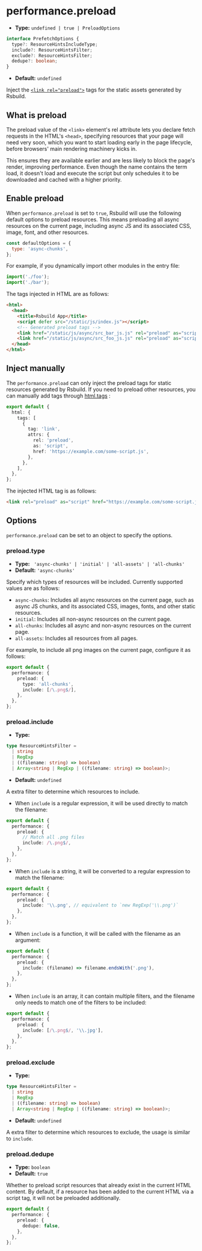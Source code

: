 # performance.preload

- **Type:** `undefined | true | PreloadOptions`

```ts
interface PrefetchOptions {
  type?: ResourceHintsIncludeType;
  include?: ResourceHintsFilter;
  exclude?: ResourceHintsFilter;
  dedupe?: boolean;
}
```

- **Default:** `undefined`

Inject the [`<link rel="preload">`](https://developer.mozilla.org/en-US/docs/Web/HTML/Attributes/rel/preload) tags for the static assets generated by Rsbuild.

## What is preload

The preload value of the `<link>` element's rel attribute lets you declare fetch requests in the HTML's `<head>`, specifying resources that your page will need very soon, which you want to start loading early in the page lifecycle, before browsers' main rendering machinery kicks in.

This ensures they are available earlier and are less likely to block the page's render, improving performance. Even though the name contains the term load, it doesn't load and execute the script but only schedules it to be downloaded and cached with a higher priority.

## Enable preload

When `performance.preload` is set to `true`, Rsbuild will use the following default options to preload resources. This means preloading all async resources on the current page, including async JS and its associated CSS, image, font, and other resources.

```js
const defaultOptions = {
  type: 'async-chunks',
};
```

For example, if you dynamically import other modules in the entry file:

```js title="index.js"
import('./foo');
import('./bar');
```

The tags injected in HTML are as follows:

```html
<html>
  <head>
    <title>Rsbuild App</title>
    <script defer src="/static/js/index.js"></script>
    <!-- Generated preload tags -->
    <link href="/static/js/async/src_bar_js.js" rel="preload" as="script" />
    <link href="/static/js/async/src_foo_js.js" rel="preload" as="script" />
  </head>
</html>
```

## Inject manually

The `performance.preload` can only inject the preload tags for static resources generated by Rsbuild. If you need to preload other resources, you can manually add tags through [html.tags](/config/html/tags) :

```ts title="rsbuild.config.ts"
export default {
  html: {
    tags: [
      {
        tag: 'link',
        attrs: {
          rel: 'preload',
          as: 'script',
          href: 'https://example.com/some-script.js',
        },
      },
    ],
  },
};
```

The injected HTML tag is as follows:

```html
<link rel="preload" as="script" href="https://example.com/some-script.js" />
```

## Options

`performance.preload` can be set to an object to specify the options.

### preload.type

- **Type:** ` 'async-chunks' | 'initial' | 'all-assets' | 'all-chunks'`
- **Default:** `'async-chunks'`

Specify which types of resources will be included. Currently supported values are as follows:

- `async-chunks`: Includes all async resources on the current page, such as async JS chunks, and its associated CSS, images, fonts, and other static resources.
- `initial`: Includes all non-async resources on the current page.
- `all-chunks`: Includes all async and non-async resources on the current page.
- `all-assets`: Includes all resources from all pages.

For example, to include all png images on the current page, configure it as follows:

```ts title="rsbuild.config.ts"
export default {
  performance: {
    preload: {
      type: 'all-chunks',
      include: [/\.png$/],
    },
  },
};
```

### preload.include

- **Type:**

```ts
type ResourceHintsFilter =
  | string
  | RegExp
  | ((filename: string) => boolean)
  | Array<string | RegExp | ((filename: string) => boolean)>;
```

- **Default:** `undefined`

A extra filter to determine which resources to include.

- When `include` is a regular expression, it will be used directly to match the filename:

```ts title="rsbuild.config.ts"
export default {
  performance: {
    preload: {
      // Match all .png files
      include: /\.png$/,
    },
  },
};
```

- When `include` is a string, it will be converted to a regular expression to match the filename:

```ts title="rsbuild.config.ts"
export default {
  performance: {
    preload: {
      include: '\\.png', // equivalent to `new RegExp('\\.png')`
    },
  },
};
```

- When `include` is a function, it will be called with the filename as an argument:

```ts title="rsbuild.config.ts"
export default {
  performance: {
    preload: {
      include: (filename) => filename.endsWith('.png'),
    },
  },
};
```

- When `include` is an array, it can contain multiple filters, and the filename only needs to match one of the filters to be included:

```ts title="rsbuild.config.ts"
export default {
  performance: {
    preload: {
      include: [/\.png$/, '\\.jpg'],
    },
  },
};
```

### preload.exclude

- **Type:**

```ts
type ResourceHintsFilter =
  | string
  | RegExp
  | ((filename: string) => boolean)
  | Array<string | RegExp | ((filename: string) => boolean)>;
```

- **Default:** `undefined`

A extra filter to determine which resources to exclude, the usage is similar to `include`.

### preload.dedupe

- **Type:** `boolean`
- **Default:** `true`

Whether to preload script resources that already exist in the current HTML content. By default, if a resource has been added to the current HTML via a script tag, it will not be preloaded additionally.

```ts title="rsbuild.config.ts"
export default {
  performance: {
    preload: {
      dedupe: false,
    },
  },
};
```
